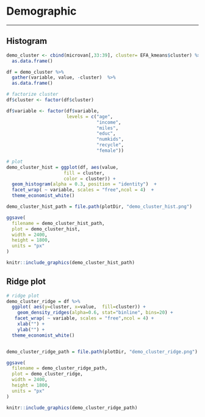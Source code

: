 # Demographic
***

## Histogram
```r
demo_cluster <- cbind(microvan[,33:39], cluster= EFA_kmeans$cluster) %>%
  as.data.frame() 

df = demo_cluster %>%
  gather(variable, value, -cluster)  %>%
  as.data.frame()

# factorize cluster 
df$cluster <- factor(df$cluster)

df$variable <- factor(df$variable,
                      levels = c("age",
                                 "income",
                                 "miles",
                                 "educ",
                                 "numkids",
                                 "recycle",
                                 "female"))

# plot
demo_cluster_hist = ggplot(df, aes(value, 
                     fill = cluster, 
                     color = cluster)) +
  geom_histogram(alpha = 0.3, position = "identity")  +
  facet_wrap( ~ variable, scales = "free",ncol = 4)  +
  theme_economist_white() 

demo_cluster_hist_path = file.path(plotDir, "demo_cluster_hist.png")

ggsave(
  filename = demo_cluster_hist_path,
  plot = demo_cluster_hist,
  width = 2400,
  height = 1800,
  units = "px"
)
```

```r
knitr::include_graphics(demo_cluster_hist_path)
```


## Ridge plot
```r
# ridge plot
demo_cluster_ridge = df %>%
  ggplot( aes(y=cluster, x=value,  fill=cluster)) +
    geom_density_ridges(alpha=0.6, stat="binline", bins=20) +
   facet_wrap( ~ variable, scales = "free",ncol = 4) +
    xlab("") +
    ylab("") +  
  theme_economist_white() 


demo_cluster_ridge_path = file.path(plotDir, "demo_cluster_ridge.png")

ggsave(
  filename = demo_cluster_ridge_path,
  plot = demo_cluster_ridge,
  width = 2400,
  height = 1800,
  units = "px"
)
```

```r
knitr::include_graphics(demo_cluster_ridge_path)
```
